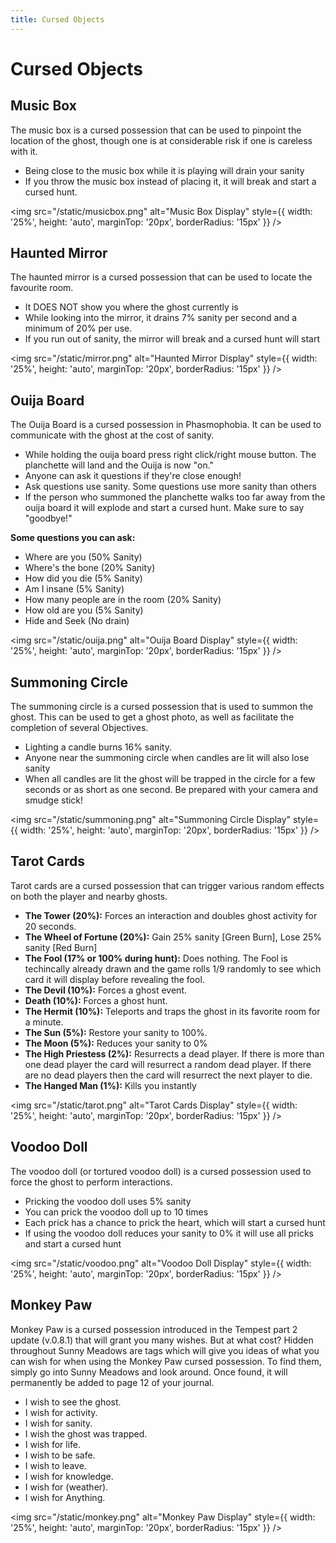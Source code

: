 ```yaml
---
title: Cursed Objects
---
```


# Cursed Objects

## Music Box

The music box is a cursed possession that can be used to pinpoint the location of the ghost, though one is at considerable risk if one is careless with it.
- Being close to the music box while it is playing will drain your sanity
- If you throw the music box instead of placing it, it will break and start a cursed hunt.

<img src="/static/musicbox.png" alt="Music Box Display" style={{ width: '25%', height: 'auto', marginTop: '20px', borderRadius: '15px' }} />

## Haunted Mirror

The haunted mirror is a cursed possession that can be used to locate the favourite room.
- It DOES NOT show you where the ghost currently is
- While looking into the mirror, it drains 7% sanity per second and a minimum of 20% per use.
- If you run out of sanity, the mirror will break and a cursed hunt will start

<img src="/static/mirror.png" alt="Haunted Mirror Display" style={{ width: '25%', height: 'auto', marginTop: '20px', borderRadius: '15px' }} />

## Ouija Board

The Ouija Board is a cursed possession in Phasmophobia. It can be used to communicate with the ghost at the cost of sanity.
- While holding the ouija board press right click/right mouse button. The planchette will land and the Ouija is now "on."
- Anyone can ask it questions if they're close enough!
- Ask questions use sanity. Some questions use more sanity than others
- If the person who summoned the planchette walks too far away from the ouija board it will explode and start a cursed hunt. Make sure to say "goodbye!"

**Some questions you can ask:**
- Where are you (50% Sanity)
- Where's the bone (20% Sanity)
- How did you die (5% Sanity)
- Am I insane (5% Sanity)
- How many people are in the room (20% Sanity)
- How old are you (5% Sanity)
- Hide and Seek (No drain)

<img src="/static/ouija.png" alt="Ouija Board Display" style={{ width: '25%', height: 'auto', marginTop: '20px', borderRadius: '15px' }} />

## Summoning Circle

The summoning circle is a cursed possession that is used to summon the ghost. This can be used to get a ghost photo, as well as facilitate the completion of several Objectives.
- Lighting a candle burns 16% sanity.
- Anyone near the summoning circle when candles are lit will also lose sanity
- When all candles are lit the ghost will be trapped in the circle for a few seconds or as short as one second. Be prepared with your camera and smudge stick!

<img src="/static/summoning.png" alt="Summoning Circle Display" style={{ width: '25%', height: 'auto', marginTop: '20px', borderRadius: '15px' }} />

## Tarot Cards

Tarot cards are a cursed possession that can trigger various random effects on both the player and nearby ghosts.
- **The Tower (20%):** Forces an interaction and doubles ghost activity for 20 seconds.
- **The Wheel of Fortune (20%):** Gain 25% sanity [Green Burn], Lose 25% sanity [Red Burn]
- **The Fool (17% or 100% during hunt):** Does nothing. The Fool is techincally already drawn and the game rolls 1/9 randomly to see which card it will display before revealing the fool.
- **The Devil (10%):** Forces a ghost event.
- **Death (10%):** Forces a ghost hunt.
- **The Hermit (10%):** Teleports and traps the ghost in its favorite room for a minute.
- **The Sun (5%):** Restore your sanity to 100%.
- **The Moon (5%):** Reduces your sanity to 0%
- **The High Priestess (2%):** Resurrects a dead player. If there is more than one dead player the card will resurrect a random dead player. If there are no dead players then the card will resurrect the next player to die.
- **The Hanged Man (1%):** Kills you instantly

<img src="/static/tarot.png" alt="Tarot Cards Display" style={{ width: '25%', height: 'auto', marginTop: '20px', borderRadius: '15px' }} />

## Voodoo Doll

The voodoo doll (or tortured voodoo doll) is a cursed possession used to force the ghost to perform interactions.

- Pricking the voodoo doll uses 5% sanity
- You can prick the voodoo doll up to 10 times
- Each prick has a chance to prick the heart, which will start a cursed hunt
- If using the voodoo doll reduces your sanity to 0% it will use all pricks and start a cursed hunt

<img src="/static/voodoo.png" alt="Voodoo Doll Display" style={{ width: '25%', height: 'auto', marginTop: '20px', borderRadius: '15px' }} />

## Monkey Paw

Monkey Paw is a cursed possession introduced in the Tempest part 2 update (v.0.8.1) that will grant you many wishes.  But at what cost?
Hidden throughout Sunny Meadows are tags which will give you ideas of what you can wish for when using the Monkey Paw cursed possession. To find them, simply go into Sunny Meadows and look around. Once found, it will permanently be added to page 12 of your journal.

- I wish to see the ghost.
- I wish for activity.
- I wish for sanity.
- I wish the ghost was trapped.
- I wish for life.
- I wish to be safe.
- I wish to leave.
- I wish for knowledge.
- I wish for (weather).
- I wish for Anything.

<img src="/static/monkey.png" alt="Monkey Paw Display" style={{ width: '25%', height: 'auto', marginTop: '20px', borderRadius: '15px' }} />